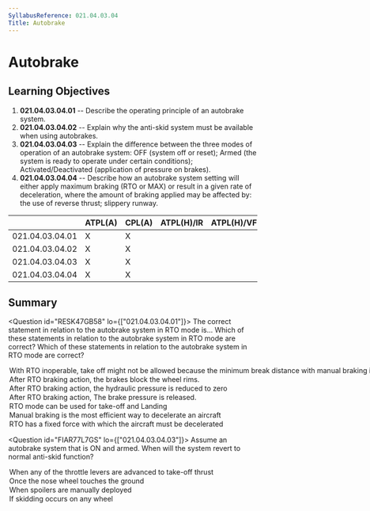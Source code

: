 ```yaml
---
SyllabusReference: 021.04.03.04
Title: Autobrake
---
```


# Autobrake

## Learning Objectives

1.  **021.04.03.04.01** -- Describe the operating principle of an autobrake
    system.
2.  **021.04.03.04.02** -- Explain why the anti-skid system must be available
    when using autobrakes.
3.  **021.04.03.04.03** -- Explain the difference between the three modes of
    operation of an autobrake system: OFF (system off or reset); Armed (the
    system is ready to operate under certain conditions); Activated/Deactivated
    (application of pressure on brakes).
4.  **021.04.03.04.04** -- Describe how an autobrake system setting will either
    apply maximum braking (RTO or MAX) or result in a given rate of
    deceleration, where the amount of braking applied may be affected by: the
    use of reverse thrust; slippery runway.

|                 | ATPL(A) | CPL(A) | ATPL(H)/IR | ATPL(H)/VFR | CPL(H) | IR  | CBIR(A) |
| --------------- | ------- | ------ | ---------- | ----------- | ------ | --- | ------- |
| 021.04.03.04.01 | X       | X      |            |             |        |     |         |
| 021.04.03.04.02 | X       | X      |            |             |        |     |         |
| 021.04.03.04.03 | X       | X      |            |             |        |     |         |
| 021.04.03.04.04 | X       | X      |            |             |        |     |         |

## Summary

<Question id="RESK47GB58" lo={["021.04.03.04.01"]}>
  <Text variant="oneCorrect">
    The correct statement in relation to the autobrake system in RTO mode is...
  </Text>
<Text variant="oneTwo">
  Which of these statements in relation to the autobrake system in RTO mode are
  correct?
</Text>
<Text variant="multipleCorrect" select={5}>
  Which of these statements in relation to the autobrake system in RTO mode are
  correct?
</Text>
<Option subject={[[]]}>
  With RTO inoperable, take off might not be allowed because the minimum break
  distance with manual braking is much longer.
</Option>
<Option subject={[[]]}>
  After RTO braking action, the brakes block the wheel rims.
</Option>
<Option why="After RTO braking action, brakes remain in the locked position, so pressure remains.">
  After RTO braking action, the hydraulic pressure is reduced to zero
</Option>
<Option why="After RTO braking action, brakes remain in the locked position.">
  After RTO braking action, The brake pressure is released.
</Option>
<Option>RTO mode can be used for take-off and Landing</Option>
<Option>
  Manual braking is the most efficient way to decelerate an aircraft
</Option>

  <Option why="the RTO applies a fixed hydraulic pressure, but the force that is applied varies with weight on the wheels.">
    RTO has a fixed force with which the aircraft must be decelerated
  </Option>
</Question>

<Question id="FIAR77L7GS" lo={["021.04.03.04.03"]}>
  <Text variant="oneCorrect">
    Assume an autobrake system that is ON and armed. When will the system revert
    to normal anti-skid function?
  </Text>
<Option subject={[[]]}>
  When any of the throttle levers are advanced to take-off thrust
</Option>

  <Option>Once the nose wheel touches the ground</Option>
  <Option>When spoilers are manually deployed</Option>
  <Option>If skidding occurs on any wheel</Option>
</Question>
